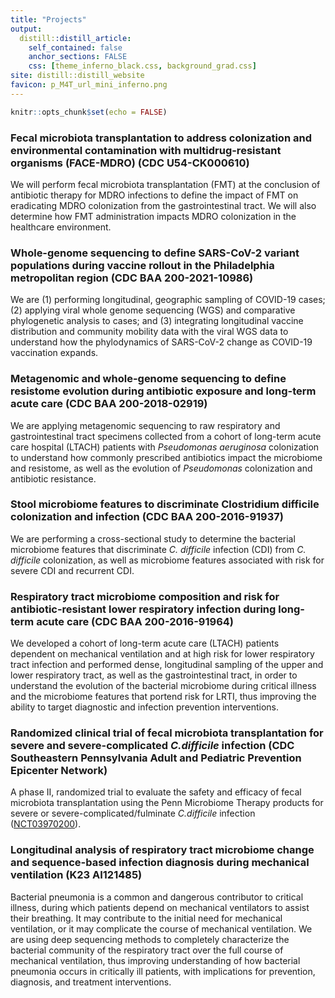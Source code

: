 ```yaml
---
title: "Projects"
output:
  distill::distill_article:
    self_contained: false
    anchor_sections: FALSE
    css: [theme_inferno_black.css, background_grad.css]
site: distill::distill_website
favicon: p_M4T_url_mini_inferno.png
---
```


```r

knitr::opts_chunk$set(echo = FALSE)

```


### Fecal microbiota transplantation to address colonization and environmental contamination with multidrug-resistant organisms (FACE-MDRO) (CDC U54-CK000610)    
  
We will perform fecal microbiota transplantation (FMT) at the conclusion of antibiotic therapy for MDRO infections to define the impact of FMT on eradicating MDRO colonization from the gastrointestinal tract. We will also determine how FMT administration impacts MDRO colonization in the healthcare environment.   
  
  
### Whole-genome sequencing to define SARS-CoV-2 variant populations during vaccine rollout in the Philadelphia metropolitan region (CDC BAA 200-2021-10986)  
  
We are (1) performing longitudinal, geographic sampling of COVID-19 cases; (2) applying viral whole genome sequencing (WGS) and comparative phylogenetic analysis to cases; and (3) integrating longitudinal vaccine distribution and community mobility data with the viral WGS data to understand how the phylodynamics of SARS-CoV-2 change as COVID-19 vaccination expands.    
  
  
### Metagenomic and whole-genome sequencing to define resistome evolution during antibiotic exposure and long-term acute care (CDC BAA 200-2018-02919)  
  
We are applying metagenomic sequencing to raw respiratory and gastrointestinal
tract specimens collected from a cohort of long-term acute care hospital (LTACH) patients with _Pseudomonas aeruginosa_ colonization to understand how commonly prescribed antibiotics impact the microbiome and resistome, as well as the evolution of _Pseudomonas_ colonization and antibiotic resistance.  
  
  
### Stool microbiome features to discriminate Clostridium difficile colonization and infection (CDC BAA 200-2016-91937)  
  
We are performing a cross-sectional study to determine the bacterial microbiome features that discriminate _C. difficile_ infection (CDI) from _C. difficile_ colonization, as well as microbiome features associated with risk for severe CDI and recurrent CDI.   
  
  
### Respiratory tract microbiome composition and risk for antibiotic-resistant lower respiratory infection during long-term acute care (CDC BAA 200-2016-91964)  

We developed a cohort of long-term acute care (LTACH) patients dependent on mechanical ventilation and at high risk for lower respiratory tract infection and performed dense, longitudinal sampling of the upper and lower respiratory tract, as well as the gastrointestinal tract, in order to understand the evolution of the bacterial microbiome during critical illness and the microbiome features that portend risk for LRTI, thus improving the ability to target diagnostic and infection prevention interventions.  
  
  
### Randomized clinical trial of fecal microbiota transplantation for severe and severe-complicated _C.difficile_ infection (CDC Southeastern Pennsylvania Adult and Pediatric Prevention Epicenter Network)  
  
A phase II, randomized trial to evaluate the safety and efficacy of fecal microbiota transplantation using the Penn Microbiome Therapy products for severe or severe-complicated/fulminate _C.difficile_ infection ([NCT03970200](https://clinicaltrials.gov/ct2/show/NCT03970200)).  
  
  
### Longitudinal analysis of respiratory tract microbiome change and sequence-based infection diagnosis during mechanical ventilation (K23 AI121485)
  
Bacterial pneumonia is a common and dangerous contributor to critical illness, during which patients depend on mechanical ventilators to assist their breathing. It may contribute to the initial need for mechanical ventilation, or it may complicate the course of mechanical ventilation. We are using deep sequencing methods to completely characterize the bacterial community of the respiratory tract over the full course of mechanical ventilation, thus improving understanding of how bacterial pneumonia occurs in critically ill patients, with implications for prevention, diagnosis, and treatment interventions.   
  
  
  
 <br>

 <br>

 <br>
 
